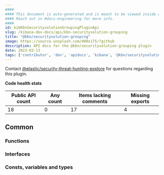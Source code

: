 ```yaml
---
####
#### This document is auto-generated and is meant to be viewed inside our experimental, new docs system.
#### Reach out in #docs-engineering for more info.
####
id: kibKbnSecuritysolutionGroupingPluginApi
slug: /kibana-dev-docs/api/kbn-securitysolution-grouping
title: "@kbn/securitysolution-grouping"
image: https://source.unsplash.com/400x175/?github
description: API docs for the @kbn/securitysolution-grouping plugin
date: 2023-03-13
tags: ['contributor', 'dev', 'apidocs', 'kibana', '@kbn/securitysolution-grouping']
---
```




Contact [@elastic/security-threat-hunting-explore](https://github.com/orgs/elastic/teams/security-threat-hunting-explore) for questions regarding this plugin.

**Code health stats**

| Public API count  | Any count | Items lacking comments | Missing exports |
|-------------------|-----------|------------------------|-----------------|
| 18 | 0 | 17 | 4 |

## Common

### Functions
<DocDefinitionList data={kbnSecuritysolutionGroupingObj.common.functions}/>

### Interfaces
<DocDefinitionList data={kbnSecuritysolutionGroupingObj.common.interfaces}/>

### Consts, variables and types
<DocDefinitionList data={kbnSecuritysolutionGroupingObj.common.misc}/>


